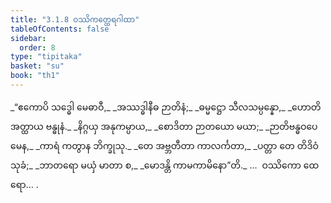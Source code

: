 ```yaml
---
title: "3.1.8 ဝဿိကတ္ထေရဂါထာ"
tableOfContents: false
sidebar:
  order: 8
type: "tipitaka"
basket: "su"
book: "th1"
---
```



<DynamicBreadcrumb />

<Division number="240" book="th1" e="ch" v="19" p="265">

<Paragraph number="462" type="verses" book="th1">
_“ဧကောပိ သဒ္ဓေါ မေဓာဝီ,_  
_အဿဒ္ဓါနီဓ ဉာတိနံ;_  
_ဓမ္မဋ္ဌော သီလသမ္ပန္နော,_  
_ဟောတိ အတ္ထာယ ဗန္ဓုနံ._  

</Paragraph>

</Division>
<Division number="241" book="th1" e="ch" v="19" p="265">

<Paragraph number="463" type="verses" book="th1">
_နိဂ္ဂယှ အနုကမ္ပာယ,_  
_စောဒိတာ ဉာတယော မယာ;_  
_ဉာတိဗန္ဓဝပေမေန,_  
_ကာရံ ကတွာန ဘိက္ခုသု._  

</Paragraph>

</Division>
<Division number="242" book="th1" e="ch" v="19" p="265">

<Paragraph number="464" type="verses" book="th1">
_တေ အဗ္ဘတီတာ ကာလင်္ကတာ,_  
_ပတ္တာ တေ တိဒိဝံ သုခံ;_  
_ဘာတရော မယှံ မာတာ စ,_  
_မောဒန္တိ ကာမကာမိနော”တိ._  


</Paragraph>
</Division>

<Paragraph number="465" type="center" book="th1">
…  ဝဿိကော ထေရော… .
</Paragraph>
